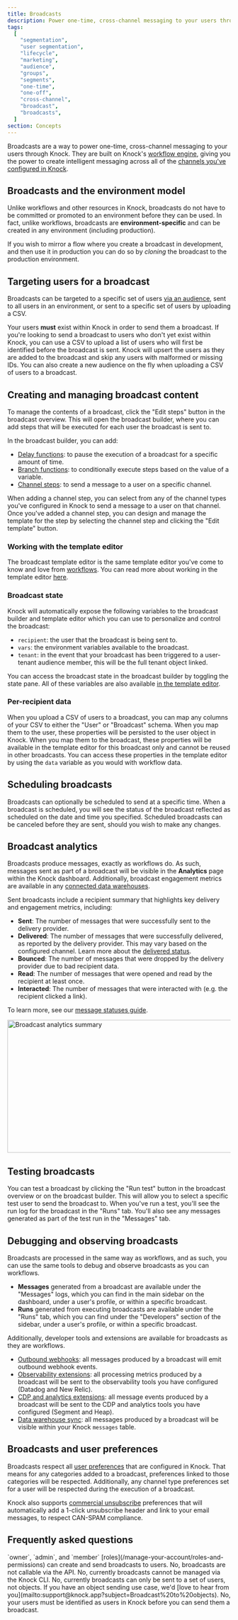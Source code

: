 ```yaml
---
title: Broadcasts
description: Power one-time, cross-channel messaging to your users through Knock.
tags:
  [
    "segmentation",
    "user segmentation",
    "lifecycle",
    "marketing",
    "audience",
    "groups",
    "segments",
    "one-time",
    "one-off",
    "cross-channel",
    "broadcast",
    "broadcasts",
  ]
section: Concepts
---
```


Broadcasts are a way to power one-time, cross-channel messaging to your users through Knock. They are built on Knock's [workflow engine](/concepts/workflows), giving you the power to create intelligent messaging across all of the [channels you've configured in Knock](/concepts/channels).

## Broadcasts and the environment model

Unlike workflows and other resources in Knock, broadcasts do not have to be committed or promoted to an environment before they can be used. In fact, unlike workflows, broadcasts are **environment-specific** and can be created in any environment (including production).

If you wish to mirror a flow where you create a broadcast in development, and then use it in production you can do so by _cloning_ the broadcast to the production environment.

## Targeting users for a broadcast

Broadcasts can be targeted to a specific set of users [via an audience](/concepts/audiences), sent to all users in an environment, or sent to a specific set of users by uploading a CSV.

Your users **must** exist within Knock in order to send them a broadcast. If you're looking to send a broadcast to users who don't yet exist within Knock, you can use a CSV to upload a list of users who will first be identified before the broadcast is sent. Knock will upsert the users as they are added to the broadcast and skip any users with malformed or missing IDs. You can also create a new audience on the fly when uploading a CSV of users to a broadcast.

## Creating and managing broadcast content

To manage the contents of a broadcast, click the "Edit steps" button in the broadcast overview. This will open the broadcast builder, where you can add steps that will be executed for each user the broadcast is sent to.

In the broadcast builder, you can add:

- [Delay functions](/designing-workflows/delay-function): to pause the execution of a broadcast for a specific amount of time.
- [Branch functions](/designing-workflows/branch-function): to conditionally execute steps based on the value of a variable.
- [Channel steps](/designing-workflows/channel-step): to send a message to a user on a specific channel.

When adding a channel step, you can select from any of the channel types you've configured in Knock to send a message to a user on that channel. Once you've added a channel step, you can design and manage the template for the step by selecting the channel step and clicking the "Edit template" button.

### Working with the template editor

The broadcast template editor is the same template editor you've come to know and love from [workflows](/concepts/workflows). You can read more about working in the template editor [here](/designing-workflows/template-editor/overview).

### Broadcast state

Knock will automatically expose the following variables to the broadcast builder and template editor which you can use to personalize and control the broadcast:

- `recipient`: the user that the broadcast is being sent to.
- `vars`: the environment variables available to the broadcast.
- `tenant`: in the event that your broadcast has been triggered to a user-tenant audience member, this will be the full tenant object linked.

You can access the broadcast state in the broadcast builder by toggling the state pane. All of these variables are also available [in the template editor](/designing-workflows/template-editor/variables).

### Per-recipient data

When you upload a CSV of users to a broadcast, you can map any columns of your CSV to either the "User" or "Broadcast" schema. When you map them to the user, these properties will be persisted to the user object in Knock. When you map them to the broadcast, these properties will be available in the template editor for this broadcast only and cannot be reused in other broadcasts. You can access these properties in the template editor by using the `data` variable as you would with workflow data.

## Scheduling broadcasts

Broadcasts can optionally be scheduled to send at a specific time. When a broadcast is scheduled, you will see the status of the broadcast reflected as scheduled on the date and time you specified. Scheduled broadcasts can be canceled before they are sent, should you wish to make any changes.

## Broadcast analytics

Broadcasts produce messages, exactly as workflows do. As such, messages sent as part of a broadcast will be visible in the **Analytics** page within the Knock dashboard. Additionally, broadcast engagement metrics are available in any [connected data warehouses](/integrations/extensions/data-sync).

Sent broadcasts include a recipient summary that highlights key delivery and engagement metrics, including:

- **Sent**: The number of messages that were successfully sent to the delivery provider.
- **Delivered**: The number of messages that were successfully delivered, as reported by the delivery provider. This may vary based on the configured channel. Learn more about the [delivered status](/send-notifications/message-statuses#7-delivered).
- **Bounced**: The number of messages that were dropped by the delivery provider due to bad recipient data.
- **Read**: The number of messages that were opened and read by the recipient at least once.
- **Interacted**: The number of messages that were interacted with (e.g. the recipient clicked a link).

To learn more, see our [message statuses guide](/send-notifications/message-statuses).

<Image
  src="/images/concepts/broadcasts/broadcast_analytics_summary.png"
  alt="Broadcast analytics summary"
  width="800"
  height="300"
  className="rounded-md mx-auto border border-gray-200"
/>

## Testing broadcasts

You can test a broadcast by clicking the "Run test" button in the broadcast overview or on the broadcast builder. This will allow you to select a specific test user to send the broadcast to. When you've run a test, you'll see the run log for the broadcast in the "Runs" tab. You'll also see any messages generated as part of the test run in the "Messages" tab.

## Debugging and observing broadcasts

Broadcasts are processed in the same way as workflows, and as such, you can use the same tools to debug and observe broadcasts as you can workflows.

- **Messages** generated from a broadcast are available under the "Messages" logs, which you can find in the main sidebar on the dashboard, under a user's profile, or within a specific broadcast.
- **Runs** generated from executing broadcasts are available under the "Runs" tab, which you can find under the "Developers" section of the sidebar, under a user's profile, or within a specific broadcast.

Additionally, developer tools and extensions are available for broadcasts as they are workflows.

- [Outbound webhooks](/developer-tools/outbound-webhooks/overview): all messages produced by a broadcast will emit outbound webhook events.
- [Observability extensions](/integrations/extensions/overview): all processing metrics produced by a broadcast will be sent to the observability tools you have configured (Datadog and New Relic).
- [CDP and analytics extensions](/integrations/extensions/overview): all message events produced by a broadcast will be sent to the CDP and analytics tools you have configured (Segment and Heap).
- [Data warehouse sync](/integrations/extensions/data-sync): all messages produced by a broadcast will be visible within your Knock `messages` table.

## Broadcasts and user preferences

Broadcasts respect all [user preferences](/concepts/preferences) that are configured in Knock. That means for any categories added to a broadcast, preferences linked to those categories will be respected. Additionally, any channel type preferences set for a user will be respected during the execution of a broadcast.

Knock also supports [commercial unsubscribe](/preferences/commercial-unsubscribe) preferences that will automatically add a 1-click unsubscribe header and link to your email messages, to respect CAN-SPAM compliance.

## Frequently asked questions

<AccordionGroup>
  <Accordion title="Who can create and send broadcasts?">
    `owner`, `admin`, and `member`
    [roles](/manage-your-account/roles-and-permissions) can create and send
    broadcasts to users.
  </Accordion>
  <Accordion title="Can I call a broadcast via the API?">
    No, broadcasts are not callable via the API.
  </Accordion>
  <Accordion title="Can I work with broadcasts in the Knock CLI?">
    No, currently broadcasts cannot be managed via the Knock CLI.
  </Accordion>
  <Accordion title="Can I send a broadcast to a set of objects?">
    No, currently broadcasts can only be sent to a set of users, not objects. If
    you have an object sending use case, we'd [love to hear from
    you](mailto:support@knock.app?subject=Broadcast%20to%20objects).
  </Accordion>
  <Accordion title="Can I send a broadcast to a set of users who don't exist in Knock?">
    No, your users must be identified as users in Knock before you can send them
    a broadcast.
  </Accordion>
</AccordionGroup>
